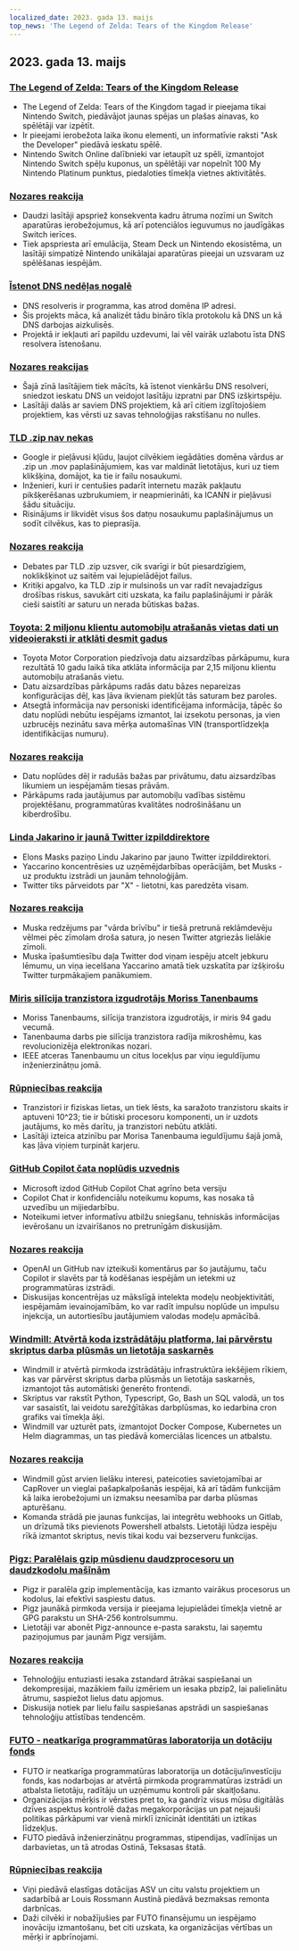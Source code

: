 ```yaml
---
localized_date: 2023. gada 13. maijs
top_news: 'The Legend of Zelda: Tears of the Kingdom Release'
---
```


## 2023. gada 13. maijs

### [The Legend of Zelda: Tears of the Kingdom Release](https://www.zelda.com/tears-of-the-kingdom/)

- The Legend of Zelda: Tears of the Kingdom tagad ir pieejama tikai Nintendo Switch, piedāvājot jaunas spējas un plašas ainavas, ko spēlētāji var izpētīt.
- Ir pieejami ierobežota laika ikonu elementi, un informatīvie raksti "Ask the Developer" piedāvā ieskatu spēlē.
- Nintendo Switch Online dalībnieki var ietaupīt uz spēli, izmantojot Nintendo Switch spēļu kuponus, un spēlētāji var nopelnīt 100 My Nintendo Platinum punktus, piedaloties tīmekļa vietnes aktivitātēs.

### [Nozares reakcija](http://news.ycombinator.com/item?id=35912318)

- Daudzi lasītāji apspriež konsekventa kadru ātruma nozīmi un Switch aparatūras ierobežojumus, kā arī potenciālos ieguvumus no jaudīgākas Switch ierīces.
- Tiek apspriesta arī emulācija, Steam Deck un Nintendo ekosistēma, un lasītāji simpatizē Nintendo unikālajai aparatūras pieejai un uzsvaram uz spēlēšanas iespējām.

### [Īstenot DNS nedēļas nogalē](https://implement-dns.wizardzines.com/)

- DNS resolveris ir programma, kas atrod domēna IP adresi.
- Šis projekts māca, kā analizēt tādu bināro tīkla protokolu kā DNS un kā DNS darbojas aizkulisēs.
- Projektā ir iekļauti arī papildu uzdevumi, lai vēl vairāk uzlabotu īsta DNS resolvera īstenošanu.

### [Nozares reakcijas](http://news.ycombinator.com/item?id=35916064)

- Šajā zīnā lasītājiem tiek mācīts, kā īstenot vienkāršu DNS resolveri, sniedzot ieskatu DNS un veidojot lasītāju izpratni par DNS izšķirtspēju.
- Lasītāji dalās ar saviem DNS projektiem, kā arī citiem izglītojošiem projektiem, kas vērsti uz savas tehnoloģijas rakstīšanu no nulles.

### [TLD .zip nav nekas](https://financialstatement.zip/)

- Google ir pieļāvusi kļūdu, ļaujot cilvēkiem iegādāties domēna vārdus ar .zip un .mov paplašinājumiem, kas var maldināt lietotājus, kuri uz tiem klikšķina, domājot, ka tie ir failu nosaukumi.
- Inženieri, kuri ir centušies padarīt internetu mazāk pakļautu pikšķerēšanas uzbrukumiem, ir neapmierināti, ka ICANN ir pieļāvusi šādu situāciju.
- Risinājums ir likvidēt visus šos datņu nosaukumu paplašinājumus un sodīt cilvēkus, kas to pieprasīja.

### [Nozares reakcija](http://news.ycombinator.com/item?id=35920336)

- Debates par TLD .zip uzsver, cik svarīgi ir būt piesardzīgiem, noklikšķinot uz saitēm vai lejupielādējot failus.
- Kritiķi apgalvo, ka TLD .zip ir mulsinošs un var radīt nevajadzīgus drošības riskus, savukārt citi uzskata, ka failu paplašinājumi ir pārāk cieši saistīti ar saturu un nerada būtiskas bažas.

### [Toyota: 2 miljonu klientu automobiļu atrašanās vietas dati un videoieraksti ir atklāti desmit gadus](https://www.bleepingcomputer.com/news/security/toyota-car-location-data-of-2-million-customers-exposed-for-ten-years/)

- Toyota Motor Corporation piedzīvoja datu aizsardzības pārkāpumu, kura rezultātā 10 gadu laikā tika atklāta informācija par 2,15 miljonu klientu automobiļu atrašanās vietu.
- Datu aizsardzības pārkāpums radās datu bāzes nepareizas konfigurācijas dēļ, kas ļāva ikvienam piekļūt tās saturam bez paroles.
- Atsegtā informācija nav personiski identificējama informācija, tāpēc šo datu noplūdi nebūtu iespējams izmantot, lai izsekotu personas, ja vien uzbrucējs nezinātu sava mērķa automašīnas VIN (transportlīdzekļa identifikācijas numuru).

### [Nozares reakcija](http://news.ycombinator.com/item?id=35919133)

- Datu noplūdes dēļ ir radušās bažas par privātumu, datu aizsardzības likumiem un iespējamām tiesas prāvām.
- Pārkāpums rada jautājumus par automobiļu vadības sistēmu projektēšanu, programmatūras kvalitātes nodrošināšanu un kiberdrošību.

### [Linda Jakarino ir jaunā Twitter izpilddirektore](https://twitter.com/elonmusk/status/1657050349608501249)

- Elons Masks paziņo Lindu Jakarino par jauno Twitter izpilddirektori.
- Yaccarino koncentrēsies uz uzņēmējdarbības operācijām, bet Musks - uz produktu izstrādi un jaunām tehnoloģijām.
- Twitter tiks pārveidots par "X" - lietotni, kas paredzēta visam.

### [Nozares reakcija](http://news.ycombinator.com/item?id=35917912)

- Muska redzējums par "vārda brīvību" ir tiešā pretrunā reklāmdevēju vēlmei pēc zīmolam droša satura, jo nesen Twitter atgriezās lielākie zīmoli.
- Muska īpašumtiesību daļa Twitter dod viņam iespēju atcelt jebkuru lēmumu, un viņa iecelšana Yaccarino amatā tiek uzskatīta par izšķirošu Twitter turpmākajiem panākumiem.

### [Miris silīcija tranzistora izgudrotājs Moriss Tanenbaums](https://spectrum.ieee.org/in-memoriam-may-2023)

- Moriss Tanenbaums, silīcija tranzistora izgudrotājs, ir miris 94 gadu vecumā.
- Tanenbauma darbs pie silīcija tranzistora radīja mikroshēmu, kas revolucionizēja elektronikas nozari.
- IEEE atceras Tanenbaumu un citus locekļus par viņu ieguldījumu inženierzinātņu jomā.

### [Rūpniecības reakcija](http://news.ycombinator.com/item?id=35920261)

- Tranzistori ir fiziskas lietas, un tiek lēsts, ka saražoto tranzistoru skaits ir aptuveni 10^23; tie ir būtiski procesoru komponenti, un ir uzdots jautājums, ko mēs darītu, ja tranzistori nebūtu atklāti.
- Lasītāji izteica atzinību par Morisa Tanenbauma ieguldījumu šajā jomā, kas ļāva viņiem turpināt karjeru.

### [GitHub Copilot čata noplūdis uzvednis](https://twitter.com/marvinvonhagen/status/1657060506371346432)

- Microsoft izdod GitHub Copilot Chat agrīno beta versiju
- Copilot Chat ir konfidenciālu noteikumu kopums, kas nosaka tā uzvedību un mijiedarbību.
- Noteikumi ietver informatīvu atbilžu sniegšanu, tehniskās informācijas ievērošanu un izvairīšanos no pretrunīgām diskusijām.

### [Nozares reakcija](http://news.ycombinator.com/item?id=35921375)

- OpenAI un GitHub nav izteikuši komentārus par šo jautājumu, taču Copilot ir slavēts par tā kodēšanas iespējām un ietekmi uz programmatūras izstrādi.
- Diskusijas koncentrējas uz mākslīgā intelekta modeļu neobjektivitāti, iespējamām ievainojamībām, ko var radīt impulsu noplūde un impulsu injekcija, un autortiesību jautājumiem valodas modeļu apmācībā.

### [Windmill: Atvērtā koda izstrādātāju platforma, lai pārvērstu skriptus darba plūsmās un lietotāja saskarnēs](https://github.com/windmill-labs/windmill)

- Windmill ir atvērtā pirmkoda izstrādātāju infrastruktūra iekšējiem rīkiem, kas var pārvērst skriptus darba plūsmās un lietotāja saskarnēs, izmantojot tās automātiski ģenerēto frontendi.
- Skriptus var rakstīt Python, Typescript, Go, Bash un SQL valodā, un tos var sasaistīt, lai veidotu sarežģītākas darbplūsmas, ko iedarbina cron grafiks vai tīmekļa āķi.
- Windmill var uzturēt pats, izmantojot Docker Compose, Kubernetes un Helm diagrammas, un tas piedāvā komerciālas licences un atbalstu.

### [Nozares reakcija](http://news.ycombinator.com/item?id=35920082)

- Windmill gūst arvien lielāku interesi, pateicoties savietojamībai ar CapRover un vieglai pašapkalpošanās iespējai, kā arī tādām funkcijām kā laika ierobežojumi un izmaksu neesamība par darba plūsmas apturēšanu.
- Komanda strādā pie jaunas funkcijas, lai integrētu webhooks un Gitlab, un drīzumā tiks pievienots Powershell atbalsts. Lietotāji lūdza iespēju rīkā izmantot skriptus, nevis tikai kodu vai bezserveru funkcijas.

### [Pigz: Paralēlais gzip mūsdienu daudzprocesoru un daudzkodolu mašīnām](https://zlib.net/pigz/)

- Pigz ir paralēla gzip implementācija, kas izmanto vairākus procesorus un kodolus, lai efektīvi saspiestu datus.
- Pigz jaunākā pirmkoda versija ir pieejama lejupielādei tīmekļa vietnē ar GPG parakstu un SHA-256 kontrolsummu.
- Lietotāji var abonēt Pigz-announce e-pasta sarakstu, lai saņemtu paziņojumus par jaunām Pigz versijām.

### [Nozares reakcija](http://news.ycombinator.com/item?id=35914447)

- Tehnoloģiju entuziasti iesaka zstandard ātrākai saspiešanai un dekompresijai, mazākiem failu izmēriem un iesaka pbzip2, lai palielinātu ātrumu, saspiežot lielus datu apjomus.
- Diskusija notiek par lielu failu saspiešanas apstrādi un saspiešanas tehnoloģiju attīstības tendencēm.

### [FUTO - neatkarīga programmatūras laboratorija un dotāciju fonds](https://futo.org/)

- FUTO ir neatkarīga programmatūras laboratorija un dotāciju/investīciju fonds, kas nodarbojas ar atvērtā pirmkoda programmatūras izstrādi un atbalsta lietotāju, radītāju un uzņēmumu kontroli pār skaitļošanu.
- Organizācijas mērķis ir vērsties pret to, ka gandrīz visus mūsu digitālās dzīves aspektus kontrolē dažas megakorporācijas un pat nejauši politikas pārkāpumi var vienā mirklī iznīcināt identitāti un iztikas līdzekļus.
- FUTO piedāvā inženierzinātņu programmas, stipendijas, vadlīnijas un darbavietas, un tā atrodas Ostinā, Teksasas štatā.

### [Rūpniecības reakcija](http://news.ycombinator.com/item?id=35911406)

- Viņi piedāvā elastīgas dotācijas ASV un citu valstu projektiem un sadarbībā ar Louis Rossmann Austinā piedāvā bezmaksas remonta darbnīcas.
- Daži cilvēki ir nobažījušies par FUTO finansējumu un iespējamo inovāciju izmantošanu, bet citi uzskata, ka organizācijas vērtības un mērķi ir apbrīnojami.
